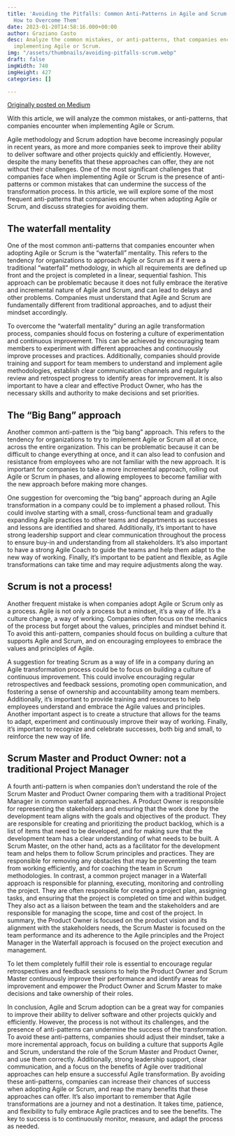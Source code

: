 ```yaml
---
title: 'Avoiding the Pitfalls: Common Anti-Patterns in Agile and Scrum Adoption and
  How to Overcome Them'
date: 2023-01-20T14:58:16.000+00:00
author: Graziano Casto
desc: Analyze the common mistakes, or anti-patterns, that companies encounter when
  implementing Agile or Scrum.
img: "/assets/thumbnails/avoiding-pitfalls-scrum.webp"
draft: false
imgWidth: 740
imgHeight: 427
categories: []

---
```

[Originally posted on Medium](https://medium.com/@graziano-casto/avoiding-the-pitfalls-common-anti-patterns-in-agile-and-scrum-adoption-and-how-to-overcome-them-e979e1ac515c)

With this article, we will analyze the common mistakes, or anti-patterns, that companies encounter when implementing Agile or Scrum.

Agile methodology and Scrum adoption have become increasingly popular in recent years, as more and more companies seek to improve their ability to deliver software and other projects quickly and efficiently. However, despite the many benefits that these approaches can offer, they are not without their challenges. One of the most significant challenges that companies face when implementing Agile or Scrum is the presence of anti-patterns or common mistakes that can undermine the success of the transformation process. In this article, we will explore some of the most frequent anti-patterns that companies encounter when adopting Agile or Scrum, and discuss strategies for avoiding them.

## The waterfall mentality

One of the most common anti-patterns that companies encounter when adopting Agile or Scrum is the “waterfall” mentality. This refers to the tendency for organizations to approach Agile or Scrum as if it were a traditional “waterfall” methodology, in which all requirements are defined up front and the project is completed in a linear, sequential fashion. This approach can be problematic because it does not fully embrace the iterative and incremental nature of Agile and Scrum, and can lead to delays and other problems. Companies must understand that Agile and Scrum are fundamentally different from traditional approaches, and to adjust their mindset accordingly.

To overcome the “waterfall mentality” during an agile transformation process, companies should focus on fostering a culture of experimentation and continuous improvement. This can be achieved by encouraging team members to experiment with different approaches and continuously improve processes and practices. Additionally, companies should provide training and support for team members to understand and implement agile methodologies, establish clear communication channels and regularly review and retrospect progress to identify areas for improvement. It is also important to have a clear and effective Product Owner, who has the necessary skills and authority to make decisions and set priorities.

## The “Big Bang” approach

Another common anti-pattern is the “big bang” approach. This refers to the tendency for organizations to try to implement Agile or Scrum all at once, across the entire organization. This can be problematic because it can be difficult to change everything at once, and it can also lead to confusion and resistance from employees who are not familiar with the new approach. It is important for companies to take a more incremental approach, rolling out Agile or Scrum in phases, and allowing employees to become familiar with the new approach before making more changes.

One suggestion for overcoming the “big bang” approach during an Agile transformation in a company could be to implement a phased rollout. This could involve starting with a small, cross-functional team and gradually expanding Agile practices to other teams and departments as successes and lessons are identified and shared. Additionally, it’s important to have strong leadership support and clear communication throughout the process to ensure buy-in and understanding from all stakeholders. It’s also important to have a strong Agile Coach to guide the teams and help them adapt to the new way of working. Finally, it’s important to be patient and flexible, as Agile transformations can take time and may require adjustments along the way.


## Scrum is not a process!

Another frequent mistake is when companies adopt Agile or Scrum only as a process. Agile is not only a process but a mindset, it’s a way of life. It’s a culture change, a way of working. Companies often focus on the mechanics of the process but forget about the values, principles and mindset behind it. To avoid this anti-pattern, companies should focus on building a culture that supports Agile and Scrum, and on encouraging employees to embrace the values and principles of Agile.

A suggestion for treating Scrum as a way of life in a company during an Agile transformation process could be to focus on building a culture of continuous improvement. This could involve encouraging regular retrospectives and feedback sessions, promoting open communication, and fostering a sense of ownership and accountability among team members. Additionally, it’s important to provide training and resources to help employees understand and embrace the Agile values and principles. Another important aspect is to create a structure that allows for the teams to adapt, experiment and continuously improve their way of working. Finally, it’s important to recognize and celebrate successes, both big and small, to reinforce the new way of life.

## Scrum Master and Product Owner: not a traditional Project Manager

A fourth anti-pattern is when companies don’t understand the role of the Scrum Master and Product Owner comparing them with a traditional Project Manager in common waterfall approaches.
A Product Owner is responsible for representing the stakeholders and ensuring that the work done by the development team aligns with the goals and objectives of the product. They are responsible for creating and prioritizing the product backlog, which is a list of items that need to be developed, and for making sure that the development team has a clear understanding of what needs to be built.
A Scrum Master, on the other hand, acts as a facilitator for the development team and helps them to follow Scrum principles and practices. They are responsible for removing any obstacles that may be preventing the team from working efficiently, and for coaching the team in Scrum methodologies.
In contrast, a common project manager in a Waterfall approach is responsible for planning, executing, monitoring and controlling the project. They are often responsible for creating a project plan, assigning tasks, and ensuring that the project is completed on time and within budget. They also act as a liaison between the team and the stakeholders and are responsible for managing the scope, time and cost of the project. In summary, the Product Owner is focused on the product vision and its alignment with the stakeholders needs, the Scrum Master is focused on the team performance and its adherence to the Agile principles and the Project Manager in the Waterfall approach is focused on the project execution and management.

To let them completely fulfill their role is essential to encourage regular retrospectives and feedback sessions to help the Product Owner and Scrum Master continuously improve their performance and identify areas for improvement and empower the Product Owner and Scrum Master to make decisions and take ownership of their roles.

In conclusion, Agile and Scrum adoption can be a great way for companies to improve their ability to deliver software and other projects quickly and efficiently. However, the process is not without its challenges, and the presence of anti-patterns can undermine the success of the transformation. To avoid these anti-patterns, companies should adjust their mindset, take a more incremental approach, focus on building a culture that supports Agile and Scrum, understand the role of the Scrum Master and Product Owner, and use them correctly. Additionally, strong leadership support, clear communication, and a focus on the benefits of Agile over traditional approaches can help ensure a successful Agile transformation.
By avoiding these anti-patterns, companies can increase their chances of success when adopting Agile or Scrum, and reap the many benefits that these approaches can offer. It’s also important to remember that Agile transformations are a journey and not a destination. It takes time, patience, and flexibility to fully embrace Agile practices and to see the benefits. The key to success is to continuously monitor, measure, and adapt the process as needed.